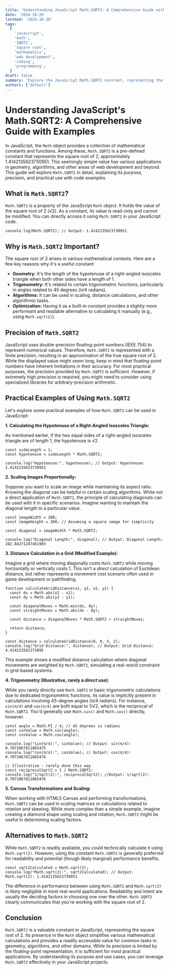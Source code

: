 ```yaml
---
title: 'Understanding JavaScript Math.SQRT2: A Comprehensive Guide with Examples'
date: '2024-10-26'
lastmod: '2024-10-26'
tags:
  [
    'javascript',
    'math',
    'SQRT2',
    'square root',
    'mathematics',
    'web development',
    'coding',
    'programming',
  ]
draft: false
summary: 'Explore the JavaScript Math.SQRT2 constant, representing the square root of 2. Learn its use cases, precision, and how to apply it effectively in your web development projects with code examples.'
authors: ['default']
---
```


# Understanding JavaScript's Math.SQRT2: A Comprehensive Guide with Examples

In JavaScript, the `Math` object provides a collection of mathematical constants and functions. Among these, `Math.SQRT2` is a pre-defined constant that represents the square root of 2, approximately 1.4142135623730951. This seemingly simple value has various applications in geometry, algorithms, and other areas of web development and beyond. This guide will explore `Math.SQRT2` in detail, explaining its purpose, precision, and practical use with code examples.

## What is `Math.SQRT2`?

`Math.SQRT2` is a property of the JavaScript `Math` object. It holds the value of the square root of 2 (√2). As a constant, its value is read-only and cannot be modified. You can directly access it using `Math.SQRT2` in your JavaScript code.

```plaintext
console.log(Math.SQRT2); // Output: 1.4142135623730951
```

## Why is `Math.SQRT2` Important?

The square root of 2 arises in various mathematical contexts. Here are a few key reasons why it's a useful constant:

- **Geometry:** It's the length of the hypotenuse of a right-angled isosceles triangle when both other sides have a length of 1.
- **Trigonometry:** It's related to certain trigonometric functions, particularly in angles related to 45 degrees (π/4 radians).
- **Algorithms:** It can be used in scaling, distance calculations, and other algorithmic tasks.
- **Optimization:** Having it as a built-in constant provides a slightly more performant and readable alternative to calculating it manually (e.g., using `Math.sqrt(2)`).

## Precision of `Math.SQRT2`

JavaScript uses double-precision floating-point numbers (IEEE 754) to represent numerical values. Therefore, `Math.SQRT2` is represented with a finite precision, resulting in an approximation of the true square root of 2. While the displayed value might seem long, keep in mind that floating-point numbers have inherent limitations in their accuracy. For most practical purposes, the precision provided by `Math.SQRT2` is sufficient. However, if extremely high precision is required, you might need to consider using specialized libraries for arbitrary-precision arithmetic.

## Practical Examples of Using `Math.SQRT2`

Let's explore some practical examples of how `Math.SQRT2` can be used in JavaScript:

**1. Calculating the Hypotenuse of a Right-Angled Isosceles Triangle:**

As mentioned earlier, if the two equal sides of a right-angled isosceles triangle are of length 1, the hypotenuse is √2.

```plaintext
const sideLength = 1;
const hypotenuse = sideLength * Math.SQRT2;

console.log("Hypotenuse:", hypotenuse); // Output: Hypotenuse: 1.4142135623730951
```

**2. Scaling Images Proportionally:**

Suppose you want to scale an image while maintaining its aspect ratio. Knowing the diagonal can be helpful in certain scaling algorithms. While not a direct application of `Math.SQRT2`, the principle of calculating diagonals can be used with it in specific scenarios. Imagine wanting to maintain the diagonal length to a particular value.

```plaintext
const imageWidth = 200;
const imageHeight = 200; // Assuming a square image for simplicity

const diagonal = imageWidth * Math.SQRT2;

console.log("Diagonal Length:", diagonal); // Output: Diagonal Length: 282.84271247461903
```

**3. Distance Calculation in a Grid (Modified Example):**

Imagine a grid where moving diagonally costs `Math.SQRT2` while moving horizontally or vertically costs 1. This isn't a _direct_ calculation of Euclidean distance, but rather represents a movement cost scenario often used in game development or pathfinding.

```plaintext
function calculateGridDistance(x1, y1, x2, y2) {
  const dx = Math.abs(x2 - x1);
  const dy = Math.abs(y2 - y1);

  const diagonalMoves = Math.min(dx, dy);
  const straightMoves = Math.abs(dx - dy);

  const distance = diagonalMoves * Math.SQRT2 + straightMoves;

  return distance;
}

const distance = calculateGridDistance(0, 0, 3, 2);
console.log("Grid Distance:", distance); // Output: Grid Distance: 4.414213562373095
```

This example shows a modified distance calculation where diagonal movements are weighted by `Math.SQRT2`, simulating a real-world constraint in grid-based systems.

**4. Trigonometry (Illustrative, rarely a _direct_ use):**

While you rarely directly use `Math.SQRT2` in basic trigonometric calculations due to dedicated trigonometric functions, its value is implicitly present in calculations involving 45-degree angles (π/4 radians). For instance, `sin(π/4)` and `cos(π/4)` are both equal to 1/√2, which is the reciprocal of `Math.SQRT2`. You'd generally use `Math.sin()` and `Math.cos()` directly, however.

```plaintext
const angle = Math.PI / 4; // 45 degrees in radians
const sinValue = Math.sin(angle);
const cosValue = Math.cos(angle);

console.log("sin(π/4):", sinValue); // Output: sin(π/4): 0.7071067811865475
console.log("cos(π/4):", cosValue); // Output: cos(π/4): 0.7071067811865476

// Illustrative - rarely done this way
const reciprocalSqrt2 = 1 / Math.SQRT2;
console.log("1/sqrt(2):", reciprocalSqrt2); //Output: 1/sqrt(2): 0.7071067811865476
```

**5. Canvas Transformations and Scaling:**

When working with HTML5 Canvas and performing transformations, `Math.SQRT2` can be used in scaling matrices or calculations related to rotation and skewing. While more complex than a simple example, imagine creating a diamond shape using scaling and rotation; `Math.SQRT2` might be useful in determining scaling factors.

## Alternatives to `Math.SQRT2`

While `Math.SQRT2` is readily available, you could technically calculate it using `Math.sqrt(2)`. However, using the constant `Math.SQRT2` is generally preferred for readability and potential (though likely marginal) performance benefits.

```plaintext
const sqrt2Calculated = Math.sqrt(2);
console.log("Math.sqrt(2):", sqrt2Calculated); // Output: Math.sqrt(2): 1.4142135623730951
```

The difference in performance between using `Math.SQRT2` and `Math.sqrt(2)` is likely negligible in most real-world applications. Readability and intent are usually the deciding factors in choosing one over the other. `Math.SQRT2` clearly communicates that you're working with the square root of 2.

## Conclusion

`Math.SQRT2` is a valuable constant in JavaScript, representing the square root of 2. Its presence in the `Math` object simplifies various mathematical calculations and provides a readily accessible value for common tasks in geometry, algorithms, and other domains. While its precision is limited by the floating-point representation, it is sufficient for most practical applications. By understanding its purpose and use cases, you can leverage `Math.SQRT2` effectively in your JavaScript projects.
